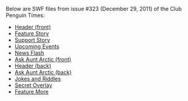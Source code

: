 Below are SWF files from issue #323 (December 29, 2011) of the Club Penguin Times:
*[[Media:News323HeaderFront.swf|Header (front)]]
*[[Media:News323FeatureStory.swf|Feature Story]]
*[[Media:News323SupportStory.swf|Support Story]]
*[[Media:News323UpcomingEvents.swf|Upcoming Events]]
*[[Media:News323NewsFlash.swf|News Flash]]
*[[Media:News323AskAuntArcticFront.swf|Ask Aunt Arctic (front)]]
*[[Media:News323HeaderBack.swf|Header (back)]]
*[[Media:News323AskAuntArcticBack.swf|Ask Aunt Arctic (back)]]
*[[Media:News323JokesAndRiddles.swf|Jokes and Riddles]]
*[[Media:News323SecretOverlay.swf|Secret Overlay]]
*[[Media:News323FeatureMore.swf|Feature More]]
